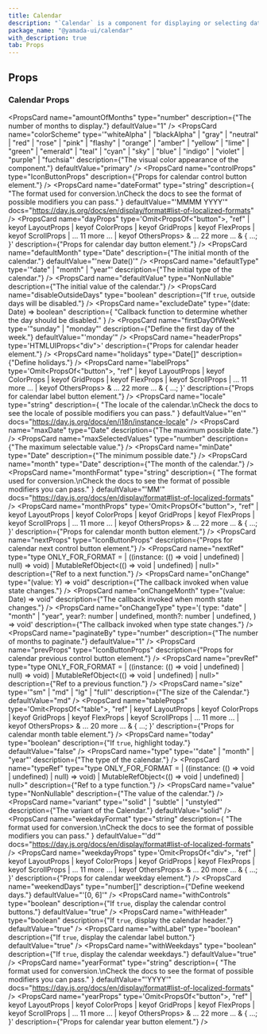 ```yaml
---
title: Calendar
description: "`Calendar` is a component for displaying or selecting dates in a calendar."
package_name: "@yamada-ui/calendar"
with_description: true
tab: Props
---
```


## Props

### Calendar Props

<PropsCard
  name="amountOfMonths"
  type="number"
  description={"The number of months to display."}
  defaultValue="1"
/>
<PropsCard
  name="colorScheme"
  type='"whiteAlpha" | "blackAlpha" | "gray" | "neutral" | "red" | "rose" | "pink" | "flashy" | "orange" | "amber" | "yellow" | "lime" | "green" | "emerald" | "teal" | "cyan" | "sky" | "blue" | "indigo" | "violet" | "purple" | "fuchsia"'
  description={"The visual color appearance of the component."}
  defaultValue="primary"
/>
<PropsCard
  name="controlProps"
  type="IconButtonProps"
  description={"Props for calendar control button element."}
/>
<PropsCard
  name="dateFormat"
  type="string"
  description={
    "The format used for conversion.\nCheck the docs to see the format of possible modifiers you can pass."
  }
  defaultValue="'MMMM YYYY'"
  docs="https://day.js.org/docs/en/display/format#list-of-localized-formats"
/>
<PropsCard
  name="dayProps"
  type='Omit<PropsOf<"button">, "ref" | keyof LayoutProps | keyof ColorProps | keyof GridProps | keyof FlexProps | keyof ScrollProps | ... 11 more ... | keyof OthersProps> & ... 22 more ... & { ...; }'
  description={"Props for calendar day button element."}
/>
<PropsCard
  name="defaultMonth"
  type="Date"
  description={"The initial month of the calendar."}
  defaultValue="'new Date()'"
/>
<PropsCard
  name="defaultType"
  type='"date" | "month" | "year"'
  description={"The initial type of the calendar."}
/>
<PropsCard
  name="defaultValue"
  type="NonNullable<Y>"
  description={"The initial value of the calendar."}
/>
<PropsCard
  name="disableOutsideDays"
  type="boolean"
  description={"If `true`, outside days will be disabled."}
/>
<PropsCard
  name="excludeDate"
  type="(date: Date) => boolean"
  description={
    "Callback function to determine whether the day should be disabled."
  }
/>
<PropsCard
  name="firstDayOfWeek"
  type='"sunday" | "monday"'
  description={"Define the first day of the week."}
  defaultValue="'monday'"
/>
<PropsCard
  name="headerProps"
  type='HTMLUIProps<"div">'
  description={"Props for calendar header element."}
/>
<PropsCard name="holidays" type="Date[]" description={"Define holidays."} />
<PropsCard
  name="labelProps"
  type='Omit<PropsOf<"button">, "ref" | keyof LayoutProps | keyof ColorProps | keyof GridProps | keyof FlexProps | keyof ScrollProps | ... 11 more ... | keyof OthersProps> & ... 22 more ... & { ...; }'
  description={"Props for calendar label button element."}
/>
<PropsCard
  name="locale"
  type="string"
  description={
    "The locale of the calendar.\nCheck the docs to see the locale of possible modifiers you can pass."
  }
  defaultValue="'en'"
  docs="https://day.js.org/docs/en/i18n/instance-locale"
/>
<PropsCard
  name="maxDate"
  type="Date"
  description={"The maximum possible date."}
/>
<PropsCard
  name="maxSelectedValues"
  type="number"
  description={"The maximum selectable value."}
/>
<PropsCard
  name="minDate"
  type="Date"
  description={"The minimum possible date."}
/>
<PropsCard
  name="month"
  type="Date"
  description={"The month of the calendar."}
/>
<PropsCard
  name="monthFormat"
  type="string"
  description={
    "The format used for conversion.\nCheck the docs to see the format of possible modifiers you can pass."
  }
  defaultValue="'MM'"
  docs="https://day.js.org/docs/en/display/format#list-of-localized-formats"
/>
<PropsCard
  name="monthProps"
  type='Omit<PropsOf<"button">, "ref" | keyof LayoutProps | keyof ColorProps | keyof GridProps | keyof FlexProps | keyof ScrollProps | ... 11 more ... | keyof OthersProps> & ... 22 more ... & { ...; }'
  description={"Props for calendar month button element."}
/>
<PropsCard
  name="nextProps"
  type="IconButtonProps"
  description={"Props for calendar next control button element."}
/>
<PropsCard
  name="nextRef"
  type="type ONLY_FOR_FORMAT =
  | ((instance: (() => void | undefined) | null) => void)
  | MutableRefObject<(() => void | undefined) | null>"
  description={"Ref to a next function."}
/>
<PropsCard
  name="onChange"
  type="(value: Y) => void"
  description={"The callback invoked when value state changes."}
/>
<PropsCard
  name="onChangeMonth"
  type="(value: Date) => void"
  description={"The callback invoked when month state changes."}
/>
<PropsCard
  name="onChangeType"
  type='(
  type: "date" | "month" | "year",
  year?: number | undefined,
  month?: number | undefined,
) => void'
  description={"The callback invoked when type state changes."}
/>
<PropsCard
  name="paginateBy"
  type="number"
  description={"The number of months to paginate."}
  defaultValue="1"
/>
<PropsCard
  name="prevProps"
  type="IconButtonProps"
  description={"Props for calendar previous control button element."}
/>
<PropsCard
  name="prevRef"
  type="type ONLY_FOR_FORMAT =
  | ((instance: (() => void | undefined) | null) => void)
  | MutableRefObject<(() => void | undefined) | null>"
  description={"Ref to a previous function."}
/>
<PropsCard name="selectMonthWith" type='"value" | "month"' />
<PropsCard
  name="size"
  type='"sm" | "md" | "lg" | "full"'
  description={"The size of the Calendar."}
  defaultValue="md"
/>
<PropsCard
  name="tableProps"
  type='Omit<PropsOf<"table">, "ref" | keyof LayoutProps | keyof ColorProps | keyof GridProps | keyof FlexProps | keyof ScrollProps | ... 11 more ... | keyof OthersProps> & ... 20 more ... & { ...; }'
  description={"Props for calendar month table element."}
/>
<PropsCard
  name="today"
  type="boolean"
  description={"If `true`, highlight today."}
  defaultValue="false"
/>
<PropsCard
  name="type"
  type='"date" | "month" | "year"'
  description={"The type of the calendar."}
/>
<PropsCard
  name="typeRef"
  type="type ONLY_FOR_FORMAT =
  | ((instance: (() => void | undefined) | null) => void)
  | MutableRefObject<(() => void | undefined) | null>"
  description={"Ref to a type function."}
/>
<PropsCard
  name="value"
  type="NonNullable<Y>"
  description={"The value of the calendar."}
/>
<PropsCard
  name="variant"
  type='"solid" | "subtle" | "unstyled"'
  description={"The variant of the Calendar."}
  defaultValue="solid"
/>
<PropsCard
  name="weekdayFormat"
  type="string"
  description={
    "The format used for conversion.\nCheck the docs to see the format of possible modifiers you can pass."
  }
  defaultValue="'dd'"
  docs="https://day.js.org/docs/en/display/format#list-of-localized-formats"
/>
<PropsCard
  name="weekdayProps"
  type='Omit<PropsOf<"div">, "ref" | keyof LayoutProps | keyof ColorProps | keyof GridProps | keyof FlexProps | keyof ScrollProps | ... 11 more ... | keyof OthersProps> & ... 20 more ... & { ...; }'
  description={"Props for calendar weekday element."}
/>
<PropsCard
  name="weekendDays"
  type="number[]"
  description={"Define weekend days."}
  defaultValue="'[0, 6]'"
/>
<PropsCard
  name="withControls"
  type="boolean"
  description={"If `true`, display the calendar control buttons."}
  defaultValue="true"
/>
<PropsCard
  name="withHeader"
  type="boolean"
  description={"If `true`, display the calendar header."}
  defaultValue="true"
/>
<PropsCard
  name="withLabel"
  type="boolean"
  description={"If `true`, display the calendar label button."}
  defaultValue="true"
/>
<PropsCard
  name="withWeekdays"
  type="boolean"
  description={"If `true`, display the calendar weekdays."}
  defaultValue="true"
/>
<PropsCard
  name="yearFormat"
  type="string"
  description={
    "The format used for conversion.\nCheck the docs to see the format of possible modifiers you can pass."
  }
  defaultValue="'YYYY'"
  docs="https://day.js.org/docs/en/display/format#list-of-localized-formats"
/>
<PropsCard
  name="yearProps"
  type='Omit<PropsOf<"button">, "ref" | keyof LayoutProps | keyof ColorProps | keyof GridProps | keyof FlexProps | keyof ScrollProps | ... 11 more ... | keyof OthersProps> & ... 22 more ... & { ...; }'
  description={"Props for calendar year button element."}
/>
